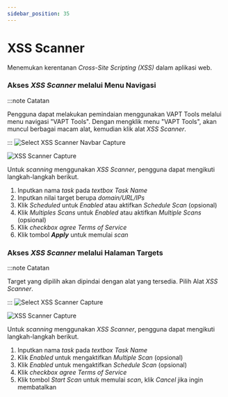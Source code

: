 ```yaml
---
sidebar_position: 35
---
```


# XSS Scanner
Menemukan kerentanan *Cross-Site Scripting (XSS)* dalam aplikasi web.

### Akses *XSS Scanner* melalui Menu Navigasi
:::note Catatan

Pengguna dapat melakukan pemindaian menggunakan VAPT Tools melalui menu navigasi "VAPT Tools". Dengan mengklik menu "VAPT Tools", akan muncul berbagai macam alat, kemudian klik alat *XSS Scanner*.

:::
![Select XSS Scanner Navbar Capture](/img/capture/vapt_navbar/Select-XSS-scanner-navbar.png)

![XSS Scanner Capture](/img/capture/vapt_navbar/XSS-scanner.png)

Untuk *scanning* menggunakan *XSS Scanner*, pengguna dapat mengikuti langkah-langkah berikut.
1. Inputkan nama *task* pada *textbox Task Name* 
2. Inputkan nilai target berupa *domain/URL/IPs* 
3. Klik *Scheduled* untuk *Enabled* atau aktifkan *Schedule Scan* (opsional)
4. Klik *Multiples Scans* untuk *Enabled* atau aktifkan *Multiple Scans* (opsional)
5. Klik *checkbox agree Terms of Service*
6. Klik tombol ***Apply*** untuk memulai *scan*

### Akses *XSS Scanner* melalui Halaman Targets
:::note Catatan

Target yang dipilih akan dipindai dengan alat yang tersedia. Pilih Alat *XSS Scanner*.

:::
![Select XSS Scanner Capture](/img/capture/vapt_target/Select-XSS-scanner.png)

![XSS Scanner Capture](/img/capture/vapt_target/XSS-scanner.png)

Untuk *scanning* menggunakan *XSS Scanner*, pengguna dapat mengikuti langkah-langkah berikut.
1. Inputkan nama *task* pada *textbox Task Name*  
2. Klik *Enabled* untuk mengaktifkan *Multiple Scan* (opsional)
3. Klik *Enabled* untuk mengaktifkan *Schedule Scan* (opsional)
4. Klik *checkbox agree Terms of Service*
5. Klik tombol *Start Scan* untuk memulai *scan*, klik *Cancel* jika ingin membatalkan